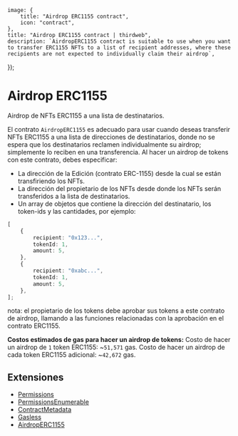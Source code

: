
	image: {
		title: "Airdrop ERC1155 contract",
		icon: "contract",
	},
	title: "Airdrop ERC1155 contract | thirdweb",
	description: `AirdropERC1155 contract is suitable to use when you want to transfer ERC1155 NFTs to a list of recipient addresses, where these recipients are not expected to individually claim their airdrop`,
});

# Airdrop ERC1155

Airdrop de NFTs ERC1155 a una lista de destinatarios.

El contrato `AirdropERC1155` es adecuado para usar cuando deseas transferir NFTs ERC1155 a una lista de direcciones de destinatarios, donde no se espera que los destinatarios reclamen individualmente su airdrop; simplemente lo reciben en una transferencia.
Al hacer un airdrop de tokens con este contrato, debes especificar:

- La dirección de la Edición (contrato ERC-1155) desde la cual se están transfiriendo los NFTs.
- La dirección del propietario de los NFTs desde donde los NFTs serán transferidos a la lista de destinatarios.
- Un array de objetos que contiene la dirección del destinatario, los token-ids y las cantidades, por ejemplo:

```typescript
[
	{
		recipient: "0x123...",
		tokenId: 1,
		amount: 5,
	},
	{
		recipient: "0xabc...",
		tokenId: 1,
		amount: 5,
	},
];
```

nota: el propietario de los tokens debe aprobar sus tokens a este contrato de airdrop, llamando a las funciones relacionadas con la aprobación en el contrato ERC1155.

**Costos estimados de gas para hacer un airdrop de tokens:**
Costo de hacer un airdrop de `1` token ERC1155: ~`51,571` gas. Costo de hacer un airdrop de cada token ERC1155 adicional: ~`42,672` gas.

## Extensiones


- [Permissions](/contracts/build/extensions/general/Permissions)
- [PermissionsEnumerable](/contracts/build/extensions/general/PermissionsEnumerable)
- [ContractMetadata](/contracts/build/extensions/general/ContractMetadata)
- [Gasless](/contracts/build/extensions)
- [AirdropERC1155](/contracts/build/extensions)
